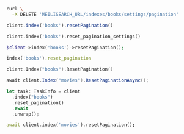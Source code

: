 <CodeGroup>

```bash cURL
curl \
  -X DELETE 'MEILISEARCH_URL/indexes/books/settings/pagination'
```

```javascript JS
client.index('books').resetPagination()
```

```python Python
client.index('books').reset_pagination_settings()
```

```php PHP
$client->index('books')->resetPagination();
```

```ruby Ruby
index('books').reset_pagination
```

```go Go
client.Index("books").ResetPagination()
```

```csharp C#
await client.Index("movies").ResetPaginationAsync();
```

```rust Rust
let task: TaskInfo = client
  .index("books")
  .reset_pagination()
  .await
  .unwrap();
```

```dart Dart
await client.index('movies').resetPagination();
```
</CodeGroup>